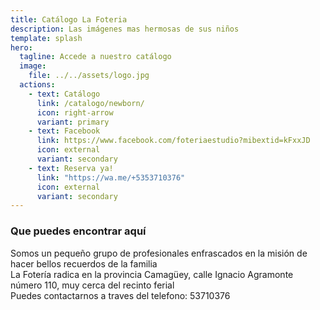 ```yaml
---
title: Catálogo La Foteria
description: Las imágenes mas hermosas de sus niños
template: splash
hero:
  tagline: Accede a nuestro catálogo
  image:
    file: ../../assets/logo.jpg
  actions:
    - text: Catálogo
      link: /catalogo/newborn/
      icon: right-arrow
      variant: primary
    - text: Facebook
      link: https://www.facebook.com/foteriaestudio?mibextid=kFxxJD
      icon: external
      variant: secondary
    - text: Reserva ya!
      link: "https://wa.me/+5353710376"
      icon: external
      variant: secondary
---
```




### Que puedes encontrar aquí


<LinkCard
  title="Impresionantes fotografias"
  description="Disfruta de las mejores fotografías de los más pequeños de la familia"
  href="/catalogo/newborn/"
  icon="pencil" />

<CardGrid>
  <LinkCard
    title="Fotografías temáticas"
    description="Participa en las ilusiones y magia de nuestros niños a través de las fotografías temáticas"
    href="/catalogo/disney/"
    icon="pencil"
  />
  <LinkCard title="Especiales de temporada" 
  description="Algunas épocas del año resultan especiales y merecen quedar en el recuerdo mediante fotografías alucinantes"
  href="/catalogo/halloween/" 
  icon="pencil"/>
</CardGrid>

<LinkCard
  title="Nuestras ofertas"
  description="No te pierdas nuestras ofertas y servicios"
  href="/catalogo/nb/"
  icon="pencil" />


<Tabs>
  <TabItem label="Quienes somos">
	<div> Somos un pequeño grupo de profesionales enfrascados en la misión de hacer bellos recuerdos de la familia</div>
  </TabItem>
  <TabItem label="Contáctanos">
   <div> La Fotería radica en la provincia Camagüey, calle Ignacio Agramonte número 110, muy cerca del recinto ferial </div>
   <div> Puedes contactarnos a traves del telefono: 53710376 </div>
  </TabItem>
</Tabs>



